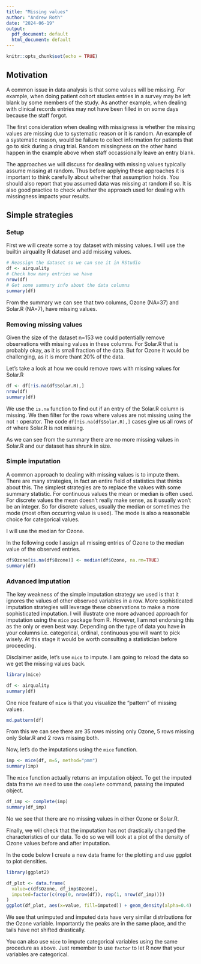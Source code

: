 ```yaml
---
title: "Missing values"
author: "Andrew Roth"
date: "2024-06-19"
output:
  pdf_document: default
  html_document: default
---
```


```r
knitr::opts_chunk$set(echo = TRUE)
```

## Motivation

A common issue in data analysis is that some values will be missing.
For example, when doing patient cohort studies entries in a survey may be left blank by some members of the study.
As another example, when dealing with clinical records entries may not have been filled in on some days because the staff forgot.

The first consideration when dealing with missigness is whether the missing values are missing due to systematic reason or it is random.
An example of a systematic reason, would be failure to collect information for patients that go to sick during a drug trial.
Random missingness on the other hand happen in the example above when staff occassionally leave an entry blank.

The approaches we will discuss for dealing with missing values typically assume missing at random.
Thus before applying these approaches it is important to think carefully about whether that assumption holds.
You should also report that you assumed data was missing at random if so.
It is also good practice to check whether the approach used for dealing with missingness impacts your results.

## Simple strategies

### Setup

First we will create some a toy dataset with missing values.
I will use the builtin airquality R dataset and add missing values.

```r
# Reassign the dataset so we can see it in RStudio
df <- airquality
# Check how many entries we have
nrow(df)
# Get some summary info about the data columns
summary(df)
```

From the summary we can see that two columns, Ozone (NA=37) and Solar.R (NA=7), have missing values.

### Removing missing values

Given the size of the dataset n=153 we could potentially remove observations with missing values in these columns.
For Solar.R that is probably okay, as it is small fraction of the data.
But for Ozone it would be challenging, as it is more thant 20% of the data.

Let's take a look at how we could remove rows with missing values for Solar.R

```r
df <- df[!is.na(df$Solar.R),]
nrow(df)
summary(df)
```

We use the `is.na` function to find out if an entry of the Solar.R column is missing.
We then filter for the rows where values are not missing using the not `!` operator.
The code `df[!is.na(df$Solar.R),]` cases give us all rows of `df` where Solar.R is not missing.

As we can see from the summary there are no more missing values in Solar.R and our dataset has shrunk in size.

### Simple imputation

A common approach to dealing with missing values is to impute them.
There are many strategies, in fact an entire field of statistics that thinks about this.
The simplest strategies are to replace the values with some summary statistic.
For continuous values the mean or median is often used.
For discrete values the mean doesn't really make sense, as it usually won't be an integer.
So for discrete values, usually the median or sometimes the mode (most often occurring value is used).
The mode is also a reasonable choice for categorical values.

I will use the median for Ozone.

In the following code I assign all missing entries of Ozone to the median value of the observed entries.

```r
df$Ozone[is.na(df$Ozone)] <- median(df$Ozone, na.rm=TRUE)
summary(df)
```

### Advanced imputation

The key weakness of the simple imputation strategy we used is that it ignores the values of other observed variables in a row.
More sophisticated imputation strategies will leverage these observations to make a more sophisticated imputation.
I will illustrate one more advanced approach for imputation using the `mice` package from R.
However, I am not endorsing this as the only or even best way.
Depending on the type of data you have in your columns i.e. categorical, ordinal, continuous you will want to pick wisely.
At this stage it would be worth consulting a statistician before proceeding.

Disclaimer aside, let's use `mice` to impute.
I am going to reload the data so we get the missing values back.

```r
library(mice)

df <- airquality
summary(df)
```

One nice feature of `mice` is that you visualize the "pattern" of missing values.

```r
md.pattern(df)
```

From this we can see there are 35 rows missing only Ozone, 5 rows missing only Solar.R and 2 rows missing both.

Now, let's do the imputations using the `mice` function.

```r
imp <- mice(df, m=5, method="pmm")
summary(imp)
```

The `mice` function actually returns an imputation object.
To get the imputed data frame we need to use the `complete` command, passing the imputed object.

```r
df_imp <- complete(imp)
summary(df_imp)
```

No we see that there are no missing values in either Ozone or Solar.R.

Finally, we will check that the imputation has not drastically changed the characteristics of our data.
To do so we will look at a plot of the density of Ozone values before and after imputation.

In the code below I create a new data frame for the plotting and use ggplot to plot densities.

```r
library(ggplot2)

df_plot <- data.frame(
  value=c(df$Ozone, df_imp$Ozone), 
  imputed=factor(c(rep(0, nrow(df)), rep(1, nrow(df_imp))))
)
ggplot(df_plot, aes(x=value, fill=imputed)) + geom_density(alpha=0.4)
```

We see that unimputed and imputed data have very similar distributions for the Ozone variable.
Importantly the peaks are in the same place, and the tails have not shifted drastically.

You can also use `mice` to impute categorical variables using the same procedure as above.
Just remember to use `factor` to let R now that your variables are categorical.

